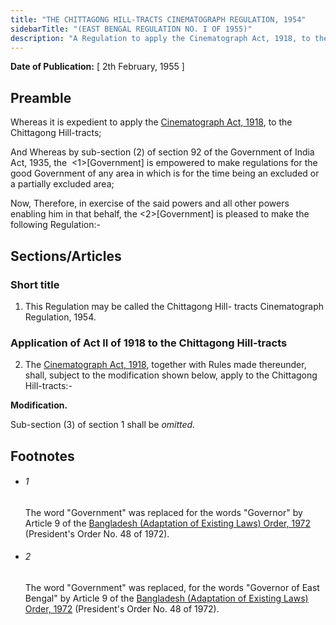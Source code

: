 ```yaml
---
title: "THE CHITTAGONG HILL-TRACTS CINEMATOGRAPH REGULATION, 1954"
sidebarTitle: "(EAST BENGAL REGULATION NO. I OF 1955)"
description: "A Regulation to apply the Cinematograph Act, 1918, to the Chittagong Hill-tracts."
---
```


**Date of Publication:** [ 2th February, 1955 ]

## Preamble

Whereas it is expedient to apply the [Cinematograph Act, 1918](/act-108.html "Cinematograph Act, 1918"), to the Chittagong Hill-tracts;

And Whereas by sub-section (2) of section 92 of the Government of India Act, 1935, the  <1>[Government] is empowered to make regulations for the good Government of any area in which is for the time being an excluded or a partially excluded area;

Now, Therefore, in exercise of the said powers and all other powers enabling him in that behalf, the <2>[Government] is pleased to make the following Regulation:-

## Sections/Articles

### Short title

1. This Regulation may be called the Chittagong Hill- tracts Cinematograph Regulation, 1954.

### Application of Act II of 1918 to the Chittagong Hill-tracts

2. The [Cinematograph Act, 1918](/act-108.html "Cinematograph Act, 1918"), together with Rules made thereunder, shall, subject to the modification shown below, apply to the Chittagong Hill-tracts:-

**Modification.**

Sub-section (3) of section 1 shall be _omitted._

## Footnotes

- ###### 1

  The word "Government" was replaced for the words "Governor" by Article 9 of the [Bangladesh (Adaptation of Existing Laws) Order, 1972](/act-388.html "Bangladesh (Adaptation of Existing Laws) Order, 1972 ") (President's Order No. 48 of 1972).

- ###### 2

  The word "Government" was replaced, for the words "Governor of East Bengal" by Article 9 of the [Bangladesh (Adaptation of Existing Laws) Order, 1972](/act-388.html "Bangladesh (Adaptation of Existing Laws) Order, 1972 ") (President's Order No. 48 of 1972).
